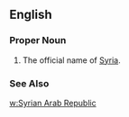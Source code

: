==English==
===Proper Noun===
{{en-proper noun}}
#The official name of [[Syria]].
===See Also===
[[w:Syrian Arab Republic]]